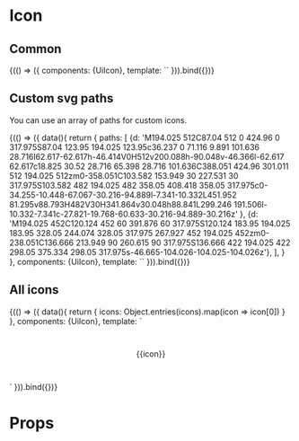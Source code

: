 
<Meta
  title="Atoms/Icon"
  component={UiIcon}
/>

# Icon
## Common
<Canvas>
  <Story
    name="Common"
  >
    {(() => ({
      components: {UiIcon},
      template: `<UiIcon icon="search"/>`
    })).bind({})}
  </Story>
</Canvas>

<ArgsTable story='Common' />

## Custom svg paths
You can use an array of paths for custom icons.

<Canvas>
  <Story
    name="Custom svg paths"
  >
    {(() => ({
      data(){
        return {
          paths: [
            {d: 'M194.025 512C87.04 512 0 424.96 0 317.975S87.04 123.95 194.025 123.95c36.237 0 71.116 9.891 101.636 28.716l62.617-62.617h-46.414V0H512v200.088h-90.048v-46.366l-62.617 62.617c18.825 30.52 28.716 65.398 28.716 101.636C388.051 424.96 301.011 512 194.025 512zm0-358.051C103.582 153.949 30 227.531 30 317.975S103.582 482 194.025 482 358.05 408.418 358.05 317.975c0-34.255-10.448-67.067-30.216-94.889l-7.341-10.332L451.952 81.295v88.793H482V30H341.864v30.048h88.841L299.246 191.506l-10.332-7.341c-27.821-19.768-60.633-30.216-94.889-30.216z' },
            {d: 'M194.025 452C120.124 452 60 391.876 60 317.975S120.124 183.95 194.025 183.95 328.05 244.074 328.05 317.975 267.927 452 194.025 452zm0-238.051C136.666 213.949 90 260.615 90 317.975S136.666 422 194.025 422 298.05 375.334 298.05 317.975s-46.665-104.026-104.025-104.026z'},
          ],
        }
      },
      components: {UiIcon},
      template: `<UiIcon
        :icon="paths"
        viewBox="0 0 512 512"
      />`
    })).bind({})}
  </Story>
</Canvas>

## All icons
<Canvas>
  <Story
    name="All icons"
  >
    {(() => ({
      data(){
        return {
          icons: Object.entries(icons).map(icon => icon[0])
        }
      },
      components: {UiIcon},
      template: `
      <div style="display: grid; grid-template-columns: repeat(auto-fill, minmax(100px, 1fr);">
        <div
          style="display: flex; flex-direction: column; align-items: center; justify-content: center; height: 100px; width: 100%;"
          v-for="icon in icons"
        >
          <UiIcon
            :icon="icon"
            style="--icon-size: 50px;"
          />
          <div>
            {{icon}}
          </div>
        </div>
      </div>
      `
    })).bind({})}
  </Story>
</Canvas>

# Props

<Props of={UiIcon} />
